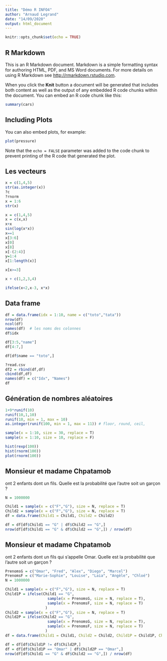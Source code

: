 ```yaml
---
title: "Démo R INFO4"
author: "Arnaud Legrand"
date: "14/09/2020"
output: html_document
---
```


```r
knitr::opts_chunk$set(echo = TRUE)
```

## R Markdown

This is an R Markdown document. Markdown is a simple formatting syntax for authoring HTML, PDF, and MS Word documents. For more details on using R Markdown see <http://rmarkdown.rstudio.com>.

When you click the **Knit** button a document will be generated that includes both content as well as the output of any embedded R code chunks within the document. You can embed an R code chunk like this:

```r
summary(cars)
```

## Including Plots

You can also embed plots, for example:

```r
plot(pressure)
```

Note that the `echo = FALSE` parameter was added to the code chunk to prevent printing of the R code that generated the plot.

## Les vecteurs
```r
x = c(1,4,5)
str(as.integer(x))
?c
?rnorm
x = 1:6
str(x)
```

```r
x = c(1,4,5)
x = c(x,x)
x+x
sin(log(x*x))
x==1
x[3:6]
x[0]
x[8]
x[-(2:4)]
y=1:4
x[1:length(x)]
```

```r
x[x>=3]
```

```r
x + c(1,2,3,4)
```

```r
ifelse(x<2,x-3, x*x)
```

## Data frame
```r
df = data.frame(idx = 1:10, name = c("toto","tata"))
nrow(df)
ncol(df)
names(df)  # les noms des colonnes
df$idx
```

```r
df[3:5,"name"]
df[4:7,]
```

```r
df[df$name == "toto",]
```

```r
?read.csv
df2 = rbind(df,df)
cbind(df,df)
names(df) = c("Idx", "Names")
df
```


## Génération de nombres aléatoires
```r
1+9*runif(10)
runif(10,1,10)
runif(10, min = 1, max = 10)
as.integer(runif(100, min = 1, max = 11)) # floor, round, ceil, 
```

```r
sample(x = 1:10, size = 30, replace = T)
sample(x = 1:10, size = 10, replace = F)
```

```r
hist(rexp(100))
hist(rnorm(100))
plot(rnorm(100))
```


## Monsieur et madame Chpatamob 
ont 2 enfants dont un fils. Quelle est la probabilité que l'autre soit un garçon ?

```r
N = 1000000

Child1 = sample(x = c("F","G"), size = N, replace = T)
Child2 = sample(x = c("F","G"), size = N, replace = T)
df = data.frame(Child1 = Child1, Child2 = Child2)

df = df[df$Child1 == "G" | df$Child2 == "G",]
nrow(df[df$Child1 == "G" & df$Child2 == "G",]) / nrow(df)
```


## Monsieur et madame Chpatamob 
ont 2 enfants dont un fils qui s'appelle Omar. Quelle est la probabilité que l'autre soit un garçon ?

```r
PrenomsG = c("Omar", "Fred", "Alex", "Diego", "Marcel")
PrenomsF = c("Marie-Sophie", "Louise", "Laia", "Angèle", "Chloé")
N = 1000000

Child1 = sample(x = c("F","G"), size = N, replace = T)
Child1P = ifelse(Child1 == "G",
                   sample(x = PrenomsG, size = N, replace = T),
                   sample(x = PrenomsF, size = N, replace = T)
                  )
Child2 = sample(x = c("F","G"), size = N, replace = T)
Child2P = ifelse(Child2 == "G",
                   sample(x = PrenomsG, size = N, replace = T),
                   sample(x = PrenomsF, size = N, replace = T)
                  )
df = data.frame(Child1 = Child1, Child2 = Child2, Child1P = Child1P, Child2P = Child2P)

df = df[df$Child1P != df$Child2P,]
df = df[df$Child1P == "Omar" | df$Child2P == "Omar",]
nrow(df[df$Child1 == "G" & df$Child2 == "G",]) / nrow(df)
```























